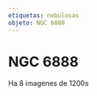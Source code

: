 ```yaml
---
etiquetas: nebulosas
objeto: NGC 6888
---
```


# NGC 6888

<Imagen
  src="registro/ngc-6888_20090821_1_ngc-6888-rgb-8-2-4-image-1200s-21-ago-2009.jpg"
  fecha="20090821"
/>

 Ha 8 imagenes de 1200s